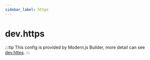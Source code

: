 ```yaml
---
sidebar_label: https
---
```


# dev.https

:::tip
This config is provided by Modern.js Builder, more detail can see [dev.https](https://modernjs.dev/builder/en/api/config-dev.html#devhttps).
:::


<Main />
